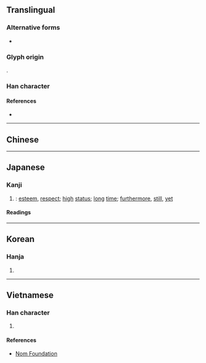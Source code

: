 {{also|尚}}
{{character info/new}}
==Translingual==

===Alternative forms===
* {{l|mul|尚}}

===Glyph origin===
{{Han etym}}
{{Han compound|八|向|c1=s|c2=p|ls=psc}}.

===Han character===
{{Han char|rn=42|rad=小|as=05|sn=8|four=|canj=FBR,XXFBR|ids=⿱小冋}}

====References====
* {{Han ref|kx=0297.110|dkj=07493|hdz=10563.050|uh=5C19|ud=23577}}

----

==Chinese==
{{zh-see|尚|v}}

----

==Japanese==

===Kanji===
{{ja-kanji|grade=|rs=小05}}

# {{altform|lang=ja|尚}}: [[esteem]], [[respect]]; [[high]] [[status]]; [[long]] [[time]]; [[furthermore]], [[still]], [[yet]]

====Readings====
{{ja-readings
|goon=じょう<じやう
|kanon=しょう<しやう
|kun=たっと-ぶ, とうと-ぶ<たふと-ぶ, なお-<なほ-
}}

----

==Korean==

===Hanja===
{{ko-hanja|hangeul=상|rv=sang|mr=sang}}

# {{defn|lang=ko|sort=小05}}

----

==Vietnamese==

===Han character===
{{vi-hantu|rs=小05|[[thượng]]]}}

# {{defn|lang=vi|sort=小05}}

====References====
* [http://nomfoundation.org/common/nom_details.php?codepoint=5c19 Nom Foundation]